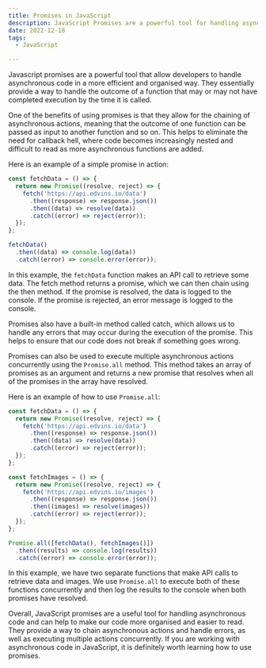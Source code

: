 ```yaml
---
title: Promises in JavaScript
description: JavaScript Promises are a powerful tool for handling asynchronous code in JavaScript
date: 2022-12-18
tags:
  - JavaScript

---
```


Javascript promises are a powerful tool that allow developers to handle asynchronous code in a more efficient and organised way. They essentially provide a way to handle the outcome of a function that may or may not have completed execution by the time it is called.

One of the benefits of using promises is that they allow for the chaining of asynchronous actions, meaning that the outcome of one function can be passed as input to another function and so on. This helps to eliminate the need for callback hell, where code becomes increasingly nested and difficult to read as more asynchronous functions are added.

Here is an example of a simple promise in action:

```js
const fetchData = () => {
  return new Promise((resolve, reject) => {
    fetch('https://api.edvins.io/data')
      .then((response) => response.json())
      .then((data) => resolve(data))
      .catch((error) => reject(error));
  });
};

fetchData()
  .then((data) => console.log(data))
  .catch((error) => console.error(error));
```

In this example, the `fetchData` function makes an API call to retrieve some data. The fetch method returns a promise, which we can then chain using the then method. If the promise is resolved, the data is logged to the console. If the promise is rejected, an error message is logged to the console.

Promises also have a built-in method called catch, which allows us to handle any errors that may occur during the execution of the promise. This helps to ensure that our code does not break if something goes wrong.

Promises can also be used to execute multiple asynchronous actions concurrently using the `Promise.all` method. This method takes an array of promises as an argument and returns a new promise that resolves when all of the promises in the array have resolved.

Here is an example of how to use `Promise.all`:

```js
const fetchData = () => {
  return new Promise((resolve, reject) => {
    fetch('https://api.edvins.io/data')
      .then((response) => response.json())
      .then((data) => resolve(data))
      .catch((error) => reject(error));
  });
};

const fetchImages = () => {
  return new Promise((resolve, reject) => {
    fetch('https://api.edvins.io/images')
      .then((response) => response.json())
      .then((images) => resolve(images))
      .catch((error) => reject(error));
  });
};

Promise.all([fetchData(), fetchImages()])
  .then((results) => console.log(results))
  .catch((error) => console.error(error));
```

In this example, we have two separate functions that make API calls to retrieve data and images. We use `Promise.all` to execute both of these functions concurrently and then log the results to the console when both promises have resolved.

Overall, JavaScript promises are a useful tool for handling asynchronous code and can help to make our code more organised and easier to read. They provide a way to chain asynchronous actions and handle errors, as well as executing multiple actions concurrently. If you are working with asynchronous code in JavaScript, it is definitely worth learning how to use promises.
